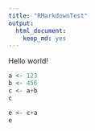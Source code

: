 ```yaml
---
title: "RMarkdownTest"
output: 
  html_document: 
    keep_md: yes
---
```


Hello world!

```r
a <- 123
b <- 456
c <- a+b
c

e <- c+a
e
```